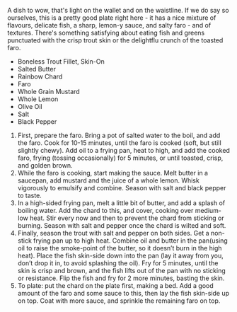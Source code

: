 
A dish to wow, that's light on the wallet and on the waistline. If we do say so ourselves, this is a pretty good plate right here - it has a nice mixture of flavours, delicate fish, a sharp, lemon-y sauce, and salty faro - and of textures. There's something satisfying about eating fish and greens punctuated with the crisp trout skin or the delightflu crunch of the toasted faro.

<Ingredients>


-   Boneless Trout Fillet, Skin-On
-   Salted Butter
-   Rainbow Chard
-   Faro
-   Whole Grain Mustard
-   Whole Lemon
-   Olive Oil
-   Salt
-   Black Pepper

</Ingredients>


<Method>


1. First, prepare the faro. Bring a pot of salted water to the boil, and add the faro. Cook for 10-15 minutes, until the faro is cooked (soft, but still slightly chewy). Add oil to a frying pan, heat to high, and add the cooked faro, frying (tossing occasionally) for 5 minutes, or until toasted, crisp, and golden brown.
2. While the faro is cooking, start making the sauce. Melt butter in a saucepan, add mustard and the juice of a whole lemon. Whisk vigorously to emulsify and combine. Season with salt and black pepper to taste.
3. In a high-sided frying pan, melt a little bit of butter, and add a splash of boiling water. Add the chard to this, and cover, cooking over medium-low heat. Stir every now and then to prevent the chard from sticking or burning. Season with salt and pepper once the chard is wilted and soft.
4. Finally, season the trout with salt and pepper on both sides. Get a non-stick frying pan up to high heat. Combine oil and butter in the pan(using oil to raise the smoke-point of the butter, so it doesn’t burn in the high heat). Place the fish skin-side down into the pan (lay it away from you, don’t drop it in, to avoid splashing the oil). Fry for 5 minutes, until the skin is crisp and brown, and the fish lifts out of the pan with no sticking or resistance. Flip the fish and fry for 2 more minutes, basting the skin.
5. To plate: put the chard on the plate first, making a bed. Add a good amount of the faro and some sauce to this, then lay the fish skin-side up on top. Coat with more sauce, and sprinkle the remaining faro on top.

</Method>

